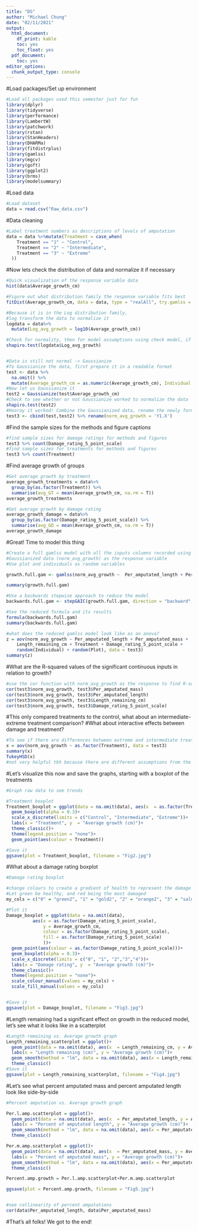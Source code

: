 ---
title: "DS"
author: "Michael Chung"
date: "02/11/2021"
output: 
  html_document:
    df_print: kable
    toc: yes
    toc_float: yes
  pdf_document:
    toc: yes
editor_options:
  chunk_output_type: console
---
#Load packages/Set up environment
```{r message=FALSE, warning=FALSE}
#Load all packages used this semester just for fun
library(dplyr)
library(tidyverse)
library(performance)
library(LambertW)
library(patchwork)
library(rstan)
library(StanHeaders)
library(DHARMa)
library(fitdistrplus)
library(gamlss)
library(mgcv)
library(goft)
library(ggplot2)
library(brms)
library(modelsummary)
```

#Load data
```{r message=FALSE, warning=FALSE}
#Load dataset 
data = read.csv("Raw_data.csv")
```

#Data cleaning
```{r message=FALSE, warning=FALSE}
#Label treatment numbers as descriptions of levels of amputation 
data = data %>%mutate(Treatment = case_when(
    Treatment == "1" ~ "Control",
    Treatment == "2" ~ "Intermediate",
    Treatment == "3" ~ "Extreme"
  ))
```


#Now lets check the distribution of data and normalize it if necessary
```{r message=FALSE, warning=FALSE}

#Quick visualization of the response variable data
hist(data$Average_growth_cm)

#Figure out what distribution family the response variable fits best
fitDist(Average_growth_cm, data = data, type = "realAll", try.gamlss = T)

#Because it is in the Log distribution family,
#log transform the data to normalize it
logdata = data%>%
  mutate(Log_avg_growth = log10(Average_growth_cm))

#Check for normality, then for model assumptions using check model, if normal, use lm 
shapiro.test(logdata$Log_avg_growth)


#Data is still not normal -> Gaussianize
#To Gaussianize the data, first prepare it in a readable format
test <- data %>% 
  na.omit() %>%
  mutate(Average_growth_cm = as.numeric(Average_growth_cm), Individual = as.factor(Individual), Plot = as.factor(Plot))
#Now let us Gaussianize it 
test2 = Gaussianize(test$Average_growth_cm)
#Check to see whether or not Gaussianize worked to normalize the data 
shapiro.test(test2)
#Hooray it worked! Combine the Gaussianized data, rename the newly formed column
test3 <- cbind(test,test2) %>% rename(norm_avg_growth = 'Y1.X')
```

#Find the sample sizes for the methods and figure captions 
```{r}

#find sample sizes for damage ratings for methods and figures
test3 %>% count(Damage_rating_5_point_scale)
#find sample sizes for treatments for methods and figures
test3 %>% count(Treatment)
```

#Find average growth of groups
```{r}
#Get average growth by treatment 
average_growth_treatments = data%>%
  group_by(as.factor(Treatment)) %>%
  summarise(avg_GT = mean(Average_growth_cm, na.rm = T))
average_growth_treatments

#Get average growth by damage rating 
average_growth_damage = data%>%
  group_by(as.factor(Damage_rating_5_point_scale)) %>%
  summarise(avg_GD = mean(Average_growth_cm, na.rm = T))
average_growth_damage

```


#Great! Time to model this thing
```{r message=FALSE, warning=FALSE}
#Create a full gamlss model with all the inputs columns recorded using test3 as the data set
#Gaussianized data (norm_avg_growth) as the response variable
#Use plot and individuals as random variables

growth.full.gam <- gamlss(norm_avg_growth ~  Per_amputated_length + Per_amputated_mass + Length_remaining_cm  + Mass_remaining_g + Amputated_mass_g + Amputated_length_cm +  Initial_mass_g + Treatment + Initial_length_cm + Holdfast_presence_absence + Treatment:Damage_rating_5_point_scale + Damage_rating_5_point_scale + random(Individual) + random(Plot), data = test3, control = gamlss.control(n.cyc = 150))

summary(growth.full.gam)

#Use a backwards stepwise approach to reduce the model
backwards.full.gam <- stepGAIC(growth.full.gam, direction = "backward", trace = F)

#See the reduced formula and its results
formula(backwards.full.gam)
summary(backwards.full.gam)

#what does the reduced gamlss model look like as an anova?
z = aov(norm_avg_growth ~ Per_amputated_length + Per_amputated_mass + 
    Length_remaining_cm + Treatment + Damage_rating_5_point_scale + 
    random(Individual) + random(Plot), data = test3)
summary(z)
```

#What are the R-squared values of the significant continuous inputs in relation to growth?
```{r}
#use the cor function with norm_avg_growth as the response to find R-squared values
cor(test3$norm_avg_growth, test3$Per_amputated_mass)
cor(test3$norm_avg_growth, test3$Per_amputated_length)
cor(test3$norm_avg_growth, test3$Length_remaining_cm)
cor(test3$norm_avg_growth, test3$Damage_rating_5_point_scale)
```

#This only compared treatments to the control, what about an intermediate-extreme treatment comparison?
#What about interactive effects between damage and treatment?
```{r message=FALSE, warning=FALSE}
#To see if there are differences between extreme and intermediate treatments, run a TukeyHSD
x = aov(norm_avg_growth ~ as.factor(Treatment), data = test3)
summary(x)
TukeyHSD(x)
#not very helpful tbh because there are different assumptions from the gamlss model 
```

#Let's visualize this now and save the graphs, starting with a boxplot of the treatments 
```{r message=FALSE, warning=FALSE}
#Graph raw data to see trends 

#Treatment boxplot
Treatment_boxplot = ggplot(data = na.omit(data), aes(x  = as.factor(Treatment), y = Average_growth_cm, colour = Treatment, fill = Treatment))+
  geom_boxplot(alpha = 0.3)+
  scale_x_discrete(limits = c("Control", "Intermediate", "Extreme"))+
  labs(x = "Treatment", y  = "Average growth (cm)")+
  theme_classic()+ 
  theme(legend.position = "none")+
  geom_point(aes(colour = Treatment))

#Save it
ggsave(plot = Treatment_boxplot, filename = "Fig2.jpg")
```

#What about a damage rating boxplot
```{r message=FALSE, warning=FALSE}
#Damage rating boxplot

#change colours to create a gradient of health to represent the damage ratings
#Let green be healthy, and red being the most damaged
my_cols = c("0" = "green2", "1" = "gold2", "2" = "orange2", "3" = "salmon2", "4" = "red2") 

#Plot it
Damage_boxplot = ggplot(data = na.omit(data),
          aes(x = as.factor(Damage_rating_5_point_scale), 
              y = Average_growth_cm,
              colour = as.factor(Damage_rating_5_point_scale),
              fill = as.factor(Damage_rating_5_point_scale)
              ))+
  geom_point(aes(colour = as.factor(Damage_rating_5_point_scale)))+
  geom_boxplot(alpha = 0.3)+
  scale_x_discrete(limits = c("0", "1", "2","3","4"))+
  labs(x = "Damage rating", y  = "Average growth (cm)")+
  theme_classic()+ 
  theme(legend.position = "none")+
  scale_colour_manual(values = my_cols) +
  scale_fill_manual(values = my_cols)


#Save it
ggsave(plot = Damage_boxplot, filename = "Fig3.jpg")
```

#Length remaining had a significant effect on growth  in the reduced model, let's see what it looks like in a scatterplot
```{r message=FALSE, warning=FALSE}
#Length remaining vs. Average growth graph
Length_remaining_scatterplot = ggplot()+
  geom_point(data = na.omit(data), aes(x  = Length_remaining_cm, y = Average_growth_cm))+
  labs(x = "Length remaining (cm)", y = "Average growth (cm)")+
  geom_smooth(method = "lm", data = na.omit(data), aes(x = Length_remaining_cm, y = Average_growth_cm), colour = "red2")+
  theme_classic()
#Save it
ggsave(plot = Length_remaining_scatterplot, filename = "Fig4.jpg")
```

#Let's see what percent amputated mass and percent amputated length look like side-by-side
```{r message=FALSE, warning=FALSE}
#Percent amputation vs. Average growth graph

Per.l.amp.scatterplot = ggplot()+
  geom_point(data = na.omit(data), aes(x  = Per_amputated_length, y = Average_growth_cm))+
  labs(x = "Percent of amputated length", y = "Average growth (cm)")+
  geom_smooth(method = "lm", data = na.omit(data), aes(x = Per_amputated_length, y = Average_growth_cm))+
  theme_classic()

Per.m.amp.scatterplot = ggplot()+
  geom_point(data = na.omit(data), aes(x  = Per_amputated_mass, y = Average_growth_cm))+
  labs(x = "Percent of amputated mass", y = "Average growth (cm)")+
  geom_smooth(method = "lm", data = na.omit(data), aes(x = Per_amputated_mass, y = Average_growth_cm))+
  theme_classic()

Percent.amp.growth = Per.l.amp.scatterplot+Per.m.amp.scatterplot

ggsave(plot = Percent.amp.growth, filename = "Fig5.jpg")


#see collinearity of percent amputations
cor(data$Per_amputated_length, data$Per_amputated_mass)
```

#That's all folks! We got to the end!
